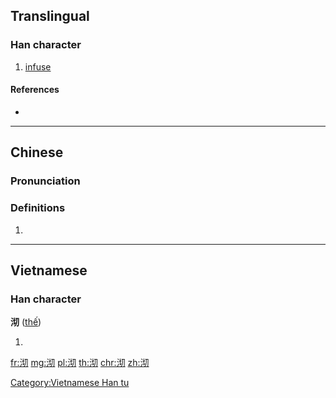 ==Translingual==

===Han character===
{{Han char|rn=85|rad=水|as=04|sn=7|four=37120|canj=EPSH}}

# [[infuse]]

====References====
* {{Han ref|kx=0611.050|dkj=17199|dj=1003.090|hdz=31562.040|uh=6C8F|ud=27791|bh=CB50|bd=52048}}

----

==Chinese==
{{zh-forms}}

===Pronunciation===
{{zh-pron
|m=qī
|c=cai3,cai1,keoi1,cit3
|h=pfs=
|md=
|mn=
|w=
|mc=y
|oc=y
|cat=
}}

===Definitions===
{{zh-hanzi}}

# {{rfdef|lang=zh}}

----

==Vietnamese==

===Han character===
'''沏''' ([[thế]])

# {{defn|lang=vi}}

[[Category:Vietnamese Han tu]]

[[fr:沏]]
[[mg:沏]]
[[pl:沏]]
[[th:沏]]
[[chr:沏]]
[[zh:沏]]